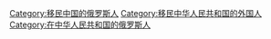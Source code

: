 [[Category:移民中国的俄罗斯人|Category:移民中国的俄罗斯人]]
[[Category:移民中华人民共和国的外国人|Category:移民中华人民共和国的外国人]]
[[Category:在中华人民共和国的俄罗斯人|Category:在中华人民共和国的俄罗斯人]]